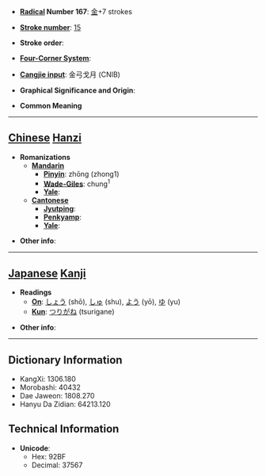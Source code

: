 * '''[[Wiktionary:Chinese radical index| Radical]] Number 167''': [[Wiktionary:Chinese radical index 金|金]]+7 strokes

* '''[[Wiktionary:Chinese total strokes index|Stroke number]]''': [[Wiktionary:Chinese total strokes index 15|15]]

* '''Stroke order''': 

* '''[[Wiktionary:Chinese four corner index|Four-Corner System]]''': 

* '''[[Wiktionary:Chinese Cangjie index|Cangjie input]]''': 金弓戈月 (CNIB)

* '''Graphical Significance and Origin''': 

* '''Common Meaning'''

----

== [[Chinese]] [[Hanzi]] ==

* '''Romanizations'''
** '''[[Mandarin]]'''
*** '''[[Pinyin]]''': zhōng (zhong1)
*** '''[[Wade-Giles]]''': chung<sup>1</sup>
*** '''[[Yale]]''': 
** '''[[Cantonese]]'''
*** '''[[Jyutping]]''':
*** '''[[Penkyamp]]''': 
*** '''[[Yale]]''': 

* '''Other info''': 

----

== [[Japanese]] [[Kanji]] ==

* '''Readings'''
** '''[[On]]''': [[しょう]] (shō), [[しゅ]] (shu), [[よう]] (yō), [[ゆ]] (yu)
** '''[[Kun]]''': [[つりがね]] (tsurigane)

* '''Other info''':  

----

== Dictionary Information ==

* KangXi: 1306.180
* Morobashi: 40432
* Dae Jaweon: 1808.270
* Hanyu Da Zidian: 64213.120

== Technical Information ==

* '''Unicode''':
** Hex: 92BF
** Decimal: 37567